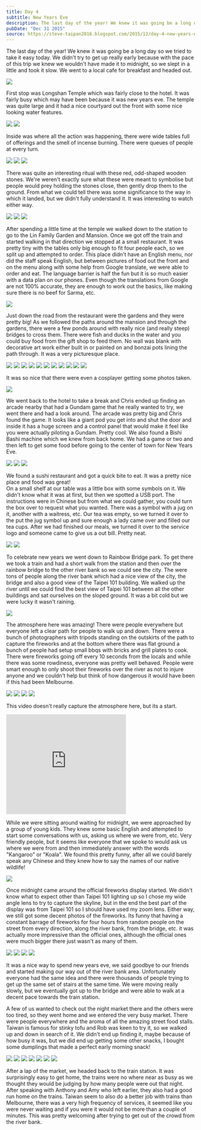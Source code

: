 ```yaml
---
title: Day 4
subtitle: New Years Eve
description: The last day of the year! We knew it was going be a long day so we tried to take it easy today. We didn't try to get up really early becaus...
pubDate: "Dec 31 2015"
source: https://steve-taipan2016.blogspot.com/2015/12/day-4-new-years-eve.html
---
```



The last day of the year! We knew it was going be a long day so we tried to take it easy today. We didn't try to get up really early because with the pace of this trip we knew we wouldn't have made it to midnight, so we slept in a little and took it slow. We went to a local cafe for breakfast and headed out.

<Img originalAspectRatio src="2015-taiwan-japan/xj21a7qlep3vtuuucm7k" />

First stop was Longshan Temple which was fairly close to the hotel. It was fairly busy which may have been because it was new years eve. The temple was quite large and it had a nice courtyard out the front with some nice looking water features.

<Grid>
  <Img src="2015-taiwan-japan/mihuibifu69uzi6wrnuw" />
  <Img src="2015-taiwan-japan/ocpq8byjbrpqgpy9xhu6" />
</Grid>

Inside was where all the action was happening, there were wide tables full of offerings and the smell of incense burning. There were queues of people at every turn.

<Grid>
  <Img src="2015-taiwan-japan/fyvel0macaqjw2wziiz1" />
  <Img src="2015-taiwan-japan/f4vwzbflbnrsocrkq22o" />
  <Img src="2015-taiwan-japan/yad9ofgvah1oe4ewk3db" />
</Grid>

There was quite an interesting ritual with these red, odd-shaped wooden stones. We're weren't exactly sure what these were meant to symbolise but people would prey holding the stones close, then gently drop them to the ground. From what we could tell there was some significance to the way in which it landed, but we didn't fully understand it. It was interesting to watch either way.

<Grid>
  <Img src="2015-taiwan-japan/o1dps8lugd2f0claw7ls" />
  <Img src="2015-taiwan-japan/xo4ikpuhnoarrfccn91e" />
  <Img src="2015-taiwan-japan/yvsnhqdtcfwxneq02qe9" />
</Grid>

After spending a little time at the temple we walked down to the station to go to the Lin Family Garden and Mansion. Once we got off the train and started walking in that direction we stopped at a small restaurant. It was pretty tiny with the tables only big enough to fit four people each, so we split up and attempted to order. This place didn't have an English menu, nor did the staff speak English, but between pictures of food out the front and on the menu along with some help from Google translate, we were able to order and eat. The language barrier is half the fun but it is so much easier with a data plan on our phones. Even though the translations from Google are not 100% accurate, they are enough to work out the basics, like making sure there is no beef for Sarma, etc.

<Img originalAspectRatio src="2015-taiwan-japan/sdzc7juzifhbxk5uf5sr" />

Just down the road from the restaurant were the gardens and they were pretty big! As we followed the paths around the mansion and through the gardens, there were a few ponds around with really nice (and really steep) bridges to cross them. There were fish and ducks in the water and you could buy food from the gift shop to feed them. No wall was blank with decorative art work either built in or painted on and bonzai pots lining the path through. It was a very picturesque place.

<Grid>
  <Img src="2015-taiwan-japan/bfxwmaofrgksm4njubwe" />
  <Img src="2015-taiwan-japan/r7nksphihs8h2ir70wbc" />
  <Img src="2015-taiwan-japan/t3tcmv0zrj3vqaseoghx" />
</Grid>

<Grid>
  <Img src="2015-taiwan-japan/halhauxw2h07kfmtwjuf" />
  <Img src="2015-taiwan-japan/pwyon1phcpej0vyh1lur" />
  <Img src="2015-taiwan-japan/iwlw00icrwwfcmcjmy31" />
  <Img src="2015-taiwan-japan/tyog506kq8jezw2jy6rv" />
  <Img src="2015-taiwan-japan/ijel7d99tklkygqypazp" />
  <Img src="2015-taiwan-japan/qlvxbulyq9ntmfit8oqe" />
  <Img src="2015-taiwan-japan/zetvlbvdpr8clzsdrpqg" />
  <Img src="2015-taiwan-japan/o23ystd6h0fv4f8aelwx" />
</Grid>

It was so nice that there were even a cosplayer getting some photos taken.

<Img originalAspectRatio src="2015-taiwan-japan/xmaeedrzupkykc5cbzvq" />

We went back to the hotel to take a break and Chris ended up finding an arcade nearby that had a Gundam game that he really wanted to try, we went there and had a look around. The arcade was pretty big and Chris found the game. It looks like a giant pod you get into and shut the door and inside it has a huge screen and a control panel that would make it feel like you were actually piloting a Gundam. Pretty cool. We also found a Bishi Bashi machine which we knew from back home. We had a game or two and then left to get some food before going to the center of town for New Years Eve.

<Grid>
  <Img src="2015-taiwan-japan/fwhnhkmiasyreo5agpfh" />
  <Img src="2015-taiwan-japan/pjasmade691bzarl0olq" />
  <Img src="2015-taiwan-japan/smmtzxpvzdt8nmepouq1" />
</Grid>

We found a sushi restaurant and got a quick bite to eat. It was a pretty nice place and food was great!  
On a small shelf at our table was a little box with some symbols on it. We didn't know what it was at first, but then we spotted a USB port. The instructions were in Chinese but from what we could gather, you could turn the box over to request what you wanted. There was a symbol with a jug on it, another with a waitress, etc. Our tea was empty, so we turned it over to the put the jug symbol up and sure enough a lady came over and filled our tea cups. After we had finished our meals, we turned it over to the service logo and someone came to give us a out bill. Pretty neat.

<Grid>
  <Img src="2015-taiwan-japan/jcfrlcoo6x6c3ffwsngs" />
  <Img src="2015-taiwan-japan/dk0pvlg50cdonti7agga" />
</Grid>

To celebrate new years we went down to Rainbow Bridge park. To get there we took a train and had a short walk from the station and then over the rainbow bridge to the other river bank so we could see the city. The were tons of people along the river bank which had a nice view of the city, the bridge and also a good view of the Taipei 101 building. We walked up the river until we could find the best view of Taipei 101 between all the other buildings and sat ourselves on the sloped ground. It was a bit cold but we were lucky it wasn't raining.

<Img originalAspectRatio src="2015-taiwan-japan/cfpcdis6gfjjp9xbvuhe" />

The atmosphere here was amazing! There were people everywhere but everyone left a clear path for people to walk up and down. There were a bunch of photographers with tripods standing on the outskirts of the path to capture the fireworks and at the bottom where there was flat ground a bunch of people had setup small bbqs with bricks and grill plates to cook. There were fireworks going off every 10 seconds from the locals and while there was some rowdiness, everyone was pretty well behaved. People were smart enough to only shoot their fireworks over the river as not to injure anyone and we couldn't help but think of how dangerous it would have been if this had been Melbourne.

<Img originalAspectRatio src="2015-taiwan-japan/zmuscybf8jd1rwwuweh9" />

<Grid>
  <Img src="2015-taiwan-japan/qwwfxywv6uvonaligkiu" />
  <Img src="2015-taiwan-japan/esfuibypkaxzqlcu0p1s" />
  <Img src="2015-taiwan-japan/p59d3ml6jeysbmsoyfaq" />
</Grid>

This video doesn't really capture the atmosphere here, but its a start.

<iframe
  allowfullscreen=""
  data-thumbnail-src="https://i.ytimg.com/vi/BKyz0Cc5Ou4/0.jpg"
  frameborder="0"
  height="266"
  src="https://www.youtube.com/embed/BKyz0Cc5Ou4?feature=player_embedded"
  width="320"
></iframe>

While we were sitting around waiting for midnight, we were approached by a group of young kids. They knew some basic English and attempted to start some conversations with us, asking us where we were from, etc. Very friendly people, but it seems like everyone that we spoke to would ask us where we were from and then immediately answer with the words "Kangaroo" or "Koala". We found this pretty funny, after all we could barely speak any Chinese and they knew how to say the names of our native wildlife!

<Img originalAspectRatio src="2015-taiwan-japan/fy4wwhvdz8k9bfubznmm" />

Once midnight came around the official fireworks display started. We didn't know what to expect other than Taipei 101 lighting up so I chose my wide angle lens to try to capture the skyline, but in the end the best part of the display was from Taipei 101 so I should have used my zoom lens. Either way, we still got some decent photos of the fireworks. Its funny that having a constant barrage of fireworks for four hours from random people on the street from every direction, along the river bank, from the bridge, etc. it was actually more impressive than the official ones, although the official ones were much bigger there just wasn't as many of them.

<Grid>
  <Img src="2015-taiwan-japan/ymjsfdfyafudp4rd9qao" />
  <Img src="2015-taiwan-japan/vnvq4vymlejtszlt0vcu" />
  <Img src="2015-taiwan-japan/s2pvzgr6grbiqzdsyj2y" />
  <Img src="2015-taiwan-japan/gftszd4xbprrhnwm9zsw" />
</Grid>

It was a nice way to spend new years eve, we said goodbye to our friends and started making our way out of the river bank area. Unfortunately everyone had the same idea and there were thousands of people trying to get up the same set of stairs at the same time. We were moving really slowly, but we eventually got up to the bridge and were able to walk at a decent pace towards the train station.

A few of us wanted to check out the night market there and the others were too tired, so they went home and we entered the very busy market. There were people everywhere and the aroma of all the amazing street food stalls. Taiwan is famous for stinky tofu and Rob was keen to try it, so we walked up and down in search of it. We didn't end up finding it, maybe because of how busy it was, but we did end up getting some other snacks, I bought some dumplings that made a perfect early morning snack!

<Grid>
  <Img src="2015-taiwan-japan/htu2vacwhvizc5bkzyuv" />
  <Img src="2015-taiwan-japan/vekocn8ea34hujlxzbqc" />
  <Img src="2015-taiwan-japan/s8jkztystu22xyvdivbm" />
  <Img src="2015-taiwan-japan/rotzdgfsvmpfetern3kw" />
  <Img src="2015-taiwan-japan/ttumrczcu6pat73sjiyt" />
  <Img src="2015-taiwan-japan/ks3pqikmmzlqmlodokcp" />
  <Img src="2015-taiwan-japan/xkunxzb9npxju93btw9a" />
</Grid>

After a lap of the market, we headed back to the train station. It was surprisingly easy to get home, the trains were no where near as busy as we thought they would be judging by how many people were out that night. After speaking with Anthony and Amy who left earlier, they also had a good run home on the trains. Taiwan seem to also do a better job with trains than Melbourne, there was a very high frequency of services, it seemed like you were never waiting and if you were it would not be more than a couple of minutes. This was pretty welcoming after trying to get out of the crowd from the river bank.
